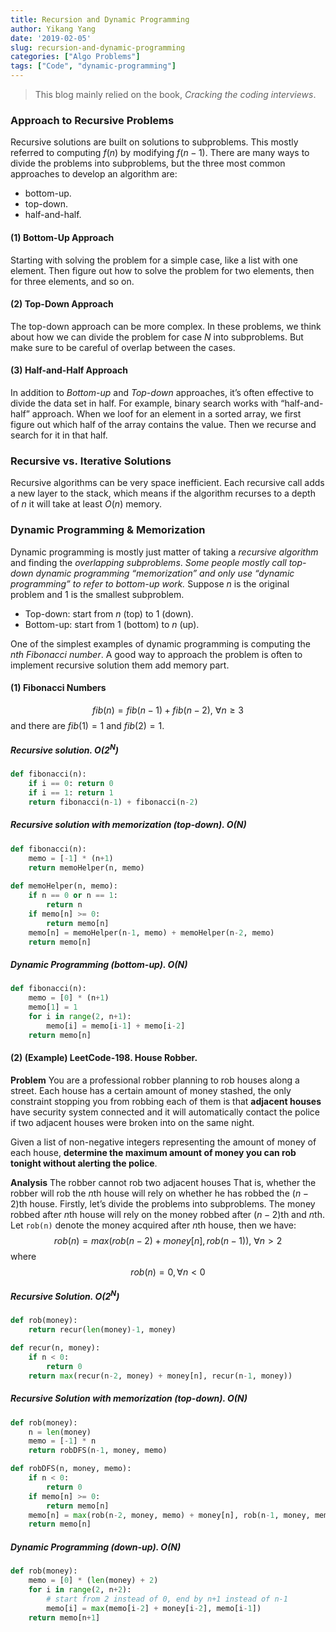 ```yaml
---
title: Recursion and Dynamic Programming
author: Yikang Yang
date: '2019-02-05'
slug: recursion-and-dynamic-programming
categories: ["Algo Problems"]
tags: ["Code", "dynamic-programming"]
---
```


> This blog mainly relied on the book, *Cracking the coding interviews*.


### Approach to Recursive Problems
Recursive solutions are built on solutions to subproblems. This mostly referred to computing $f(n)$ by modifying $f(n-1)$. There are many ways to divide the problems into subproblems, but the three most common approaches to develop an algorithm are:
 
 * bottom-up.
 * top-down.
 * half-and-half.
 
#### (1) Bottom-Up Approach
Starting with solving the problem for a simple case, like a list with one element. Then figure out how to solve the problem for two elements, then for three elements, and so on. 

#### (2) Top-Down Approach
The top-down approach can be more complex. In these problems, we think about how we can divide the problem for case $N$ into subproblems. But make sure to be careful of overlap between the cases.

#### (3) Half-and-Half Approach
In addition to *Bottom-up* and *Top-down* approaches, it's often effective to divide the data set in half. For example, binary search works with "half-and-half" approach. When we loof for an element in a sorted array, we first figure out which half of the array contains the value. Then we recurse and search for it in that half.

### Recursive vs. Iterative Solutions
Recursive algorithms can be very space inefficient. Each recursive call adds a new layer to the stack, which means if the algorithm recurses to a depth of $n$ it will take at least $O(n)$ memory.

### Dynamic Programming & Memorization
Dynamic programming is mostly just matter of taking a *recursive algorithm* and finding the *overlapping subproblems*.
*Some people mostly call top-down dynamic programming "memorization" and only use "dynamic programming" to refer to bottom-up work.*
Suppose $n$ is the original problem and $1$ is the smallest subproblem.

 * Top-down: start from $n$ (top) to $1$ (down).
 * Bottom-up: start from $1$ (bottom) to $n$ (up).
 

One of the simplest examples of dynamic programming is computing the *nth Fibonacci number*. A good way to approach the problem is often to implement recursive solution them add memory part.

#### (1) Fibonacci Numbers
$$fib(n) = fib(n-1)+fib(n-2),\ \forall n \geq 3$$
and there are $fib(1) = 1$ and $fib(2)=1$.

##### Recursive solution. $O(2^N)$
```python
def fibonacci(n):
    if i == 0: return 0
    if i == 1: return 1
    return fibonacci(n-1) + fibonacci(n-2)
```

##### Recursive solution with memorization (top-down). $O(N)$
```python
def fibonacci(n):
    memo = [-1] * (n+1)
    return memoHelper(n, memo)
  
def memoHelper(n, memo):
    if n == 0 or n == 1:
        return n
    if memo[n] >= 0:
        return memo[n]
    memo[n] = memoHelper(n-1, memo) + memoHelper(n-2, memo)
    return memo[n]
```

##### Dynamic Programming (bottom-up). $O(N)$
```python
def fibonacci(n):
    memo = [0] * (n+1)
    memo[1] = 1
    for i in range(2, n+1):
        memo[i] = memo[i-1] + memo[i-2]
    return memo[n]
``` 

#### (2) (Example) LeetCode-198. House Robber.
**Problem** You are a professional robber planning to rob houses along a street. Each house has a certain amount of money stashed, the only constraint stopping you from robbing each of them is that **adjacent houses** have security system connected and it will automatically contact the police if two adjacent houses were broken into on the same night.

Given a list of non-negative integers representing the amount of money of each house, **determine the maximum amount of money you can rob tonight without alerting the police**.

**Analysis** The robber cannot rob two adjacent houses That is, whether the robber will rob the $n$th house will rely on whether he has robbed the $(n-2)$th house. Firstly, let's divide the problems into subproblems. The money robbed after $n$th house will rely on the money robbed after $(n-2)$th and $n$th. Let `rob(n)` denote the money acquired after $n$th house, then we have:
$$rob(n) = max(rob(n-2)+money[n], rob(n-1)), \ \forall n > 2$$
where $$rob(n)=0, \forall n < 0$$

##### Recursive Solution. $O(2^N)$

```python
def rob(money):
    return recur(len(money)-1, money)

def recur(n, money):
    if n < 0:
        return 0
    return max(recur(n-2, money) + money[n], recur(n-1, money))
```

##### Recursive Solution with memorization (top-down). $O(N)$
```python
def rob(money):
    n = len(money)
    memo = [-1] * n
    return robDFS(n-1, money, memo)

def robDFS(n, money, memo):
    if n < 0:
        return 0
    if memo[n] >= 0:
        return memo[n]
    memo[n] = max(rob(n-2, money, memo) + money[n], rob(n-1, money, memo))
    return memo[n]
```

##### Dynamic Programming (down-up). $O(N)$
```python
def rob(money):
    memo = [0] * (len(money) + 2)
    for i in range(2, n+2):
        # start from 2 instead of 0, end by n+1 instead of n-1
        memo[i] = max(memo[i-2] + money[i-2], memo[i-1])
    return memo[n+1]
```



